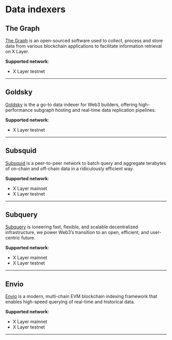 # Data indexers
## The Graph
[The Graph](https://thegraph.com/ "The Graph") is an open-sourced software used to collect, process and store data from various blockchain applications to facilitate information retrieval on X Layer.

**Supported network**: 
- X Layer testnet
---
## Goldsky
[Goldsky](https://goldsky.com "Goldsky") is the a go-to data indexer for Web3 builders, offering high-performance subgraph hosting and real-time data replication pipelines.

**Supported network**: 
- X Layer testnet
---
## Subsquid
[Subsquid](https://subsquid.io "Subsquid") is a peer-to-peer network to batch query and aggregate terabytes of on-chain and off-chain data in a ridiculously efficient way.

**Supported network**: 
- X Layer mainnet
- X Layer testnet
---

## Subquery
[Subquery](https://subquery.foundation/sale "Subquery") is ioneering fast, flexible, and scalable decentralized infrastructure, we power Web3’s transition to an open, efficient, and user-centric future.

**Supported network**: 
- X Layer mainnet
- X Layer testnet
---
## Envio

[Envio](https://envio.dev "Envio") is a modern, multi-chain EVM blockchain indexing framework that enables high-speed querying of real-time and historical data.

**Supported network**: 
- X Layer mainnet
- X Layer testnet
---